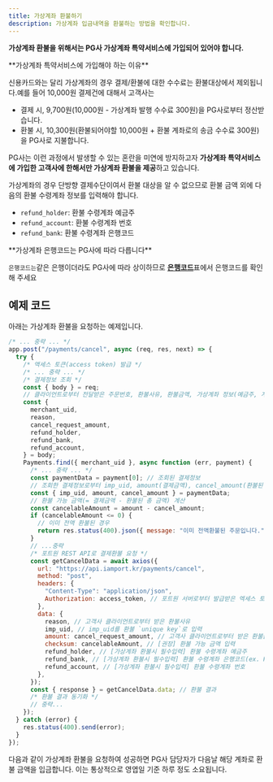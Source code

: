 ```yaml
---
title: 가상계좌 환불하기
description: 가상계좌 입금내역을 환불하는 방법을 확인합니다.
---
```



**가상계좌 환불을 위해서는 PG사 가상계좌 특약서비스에 가입되어 있어야 합니다.**

<Hint style="info">
  **가상계좌 특약서비스에 가입해야 하는 이유**

  신용카드와는 달리 가상계좌의 경우 결제/환불에 대한 수수료는 환불대상에서 제외됩니다.예를 들어 10,000원 결제건에 대해서 고객사는

  - 결제 시, 9,700원(10,000원 - 가상계좌 발행 수수료 300원)을 PG사로부터 정산받습니다.
  - 환불 시, 10,300원(환불되어야할 10,000원 + 환불 계좌로의 송금 수수료 300원)을 PG사로 지불합니다.

  PG사는 이런 과정에서 발생할 수 있는 혼란을 미연에 방지하고자 **가상계좌 특약서비스에 가입한 고객사에 한해서만 가상계좌 환불을 제공**하고 있습니다.
</Hint>

가상계좌의 경우 단방향 결제수단이여서 환불 대상을 알 수 없으므로 환불 금액 외에 다음의 환불 수령계좌 정보를 입력해야 합니다.

- `refund_holder`: 환불 수령계좌 예금주
- `refund_account`: 환불 수령계좌 번호
- `refund_bank`: 환불 수령계좌 은행코드

<Hint style="info">
  **가상계좌 은행코드는 PG사에 따라 다릅니다**

  `은행코드는`같은 은행이더라도 PG사에 따라 상이하므로 [**은행코드**](../../tip/pg-1)표에서 은행코드를 확인해 주세요
</Hint>

## 예제 코드

아래는 가상계좌 환불을 요청하는 예제입니다.

```javascript title="Node.js"
/* ... 중략 ... */
app.post("/payments/cancel", async (req, res, next) => {
  try {
    /* 액세스 토큰(access token) 발급 */
    /* ... 중략 ... */
    /* 결제정보 조회 */
    const { body } = req;
    // 클라이언트로부터 전달받은 주문번호, 환불사유, 환불금액, 가상계좌 정보(예금주, 계좌번호, 은행코드)
    const {
      merchant_uid,
      reason,
      cancel_request_amount,
      refund_holder,
      refund_bank,
      refund_account,
    } = body;
    Payments.find({ merchant_uid }, async function (err, payment) {
      /* ... 중략 ... */
      const paymentData = payment[0]; // 조회된 결제정보
      // 조회한 결제정보로부터 imp_uid, amount(결제금액), cancel_amount(환불된 총 금액) 추출
      const { imp_uid, amount, cancel_amount } = paymentData;
      // 환불 가능 금액(= 결제금액 - 환불된 총 금액) 계산
      const cancelableAmount = amount - cancel_amount;
      if (cancelableAmount <= 0) {
        // 이미 전액 환불된 경우
        return res.status(400).json({ message: "이미 전액환불된 주문입니다." });
      }
      // ...중략
      /* 포트원 REST API로 결제환불 요청 */
      const getCancelData = await axios({
        url: "https://api.iamport.kr/payments/cancel",
        method: "post",
        headers: {
          "Content-Type": "application/json",
          Authorization: access_token, // 포트원 서버로부터 발급받은 엑세스 토큰
        },
        data: {
          reason, // 고객사 클라이언트로부터 받은 환불사유
          imp_uid, // imp_uid를 환불 `unique key`로 입력
          amount: cancel_request_amount, // 고객사 클라이언트로부터 받은 환불금액
          checksum: cancelableAmount, // [권장] 환불 가능 금액 입력
          refund_holder, // [가상계좌 환불시 필수입력] 환불 수령계좌 예금주
          refund_bank, // [가상계좌 환불시 필수입력] 환불 수령계좌 은행코드(ex. KG이니시스의 경우 신한은행은 88번)
          refund_account, // [가상계좌 환불시 필수입력] 환불 수령계좌 번호
        },
      });
      const { response } = getCancelData.data; // 환불 결과
      /* 환불 결과 동기화 */
      // 중략...
    });
  } catch (error) {
    res.status(400).send(error);
  }
});
```

다음과 같이 가상계좌 환불을 요청하여 성공하면 PG사 담당자가 다음날 해당 계좌로 환불 금액을 입금합니다.
이는 통상적으로 영엽일 기준 하루 정도 소요됩니다.

<Figure src="/gitbook-assets/ko/vbank-refund-process.png" caption="가상게좌 환불 FLOW" />
